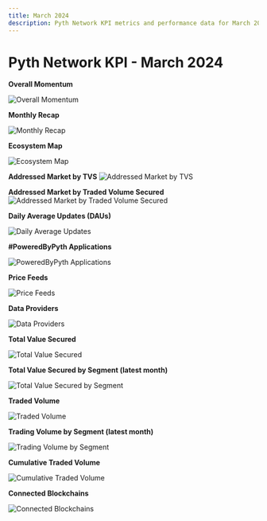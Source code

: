 ```yaml
---
title: March 2024
description: Pyth Network KPI metrics and performance data for March 2024.
---
```


# Pyth Network KPI - March 2024

**Overall Momentum**

![Overall Momentum](/images/kpi/march-24/pyth-momentum-mar-24.jpg)

**Monthly Recap**

![Monthly Recap](/images/kpi/march-24/pyth-mar-24.jpg)

**Ecosystem Map**

![Ecosystem Map](/images/kpi/march-24/pyth-ecosystem-mar-24.jpg)

**Addressed Market by TVS**
![Addressed Market by TVS](/images/kpi/march-24/pyth-tvs-l1-l2-mar-24.jpg)

**Addressed Market by Traded Volume Secured**
![Addressed Market by Traded Volume Secured](/images/kpi/march-24/pyth-traded-volume-l1-l2-mar-24.jpg)

**Daily Average Updates (DAUs)**

![Daily Average Updates](/images/kpi/march-24/mar-24-daily-average-updates.jpg)

**#PoweredByPyth Applications**

![PoweredByPyth Applications](/images/kpi/march-24/mar-24-apps-integrations.jpg)

**Price Feeds**

![Price Feeds](/images/kpi/march-24/mar-24-price-feeds.jpg)

**Data Providers**

![Data Providers](/images/kpi/march-24/mar-24-data-providers.jpg)

**Total Value Secured**

![Total Value Secured](/images/kpi/march-24/mar-24-all-chain-tvs.jpg)

**Total Value Secured by Segment (latest month)**

![Total Value Secured by Segment](/images/kpi/march-24/mar-24-dapps-tvs.jpg)

**Traded Volume**

![Traded Volume](/images/kpi/march-24/mar-24-all-chain-volume.jpg)

**Trading Volume by Segment (latest month)**

![Trading Volume by Segment](/images/kpi/march-24/mar-24-trading-volume.jpg)

**Cumulative Traded Volume**

![Cumulative Traded Volume](/images/kpi/march-24/mar-24-traded-volume.jpg)

**Connected Blockchains**

![Connected Blockchains](/images/kpi/march-24/mar-24-connected-blockchains.jpg)
